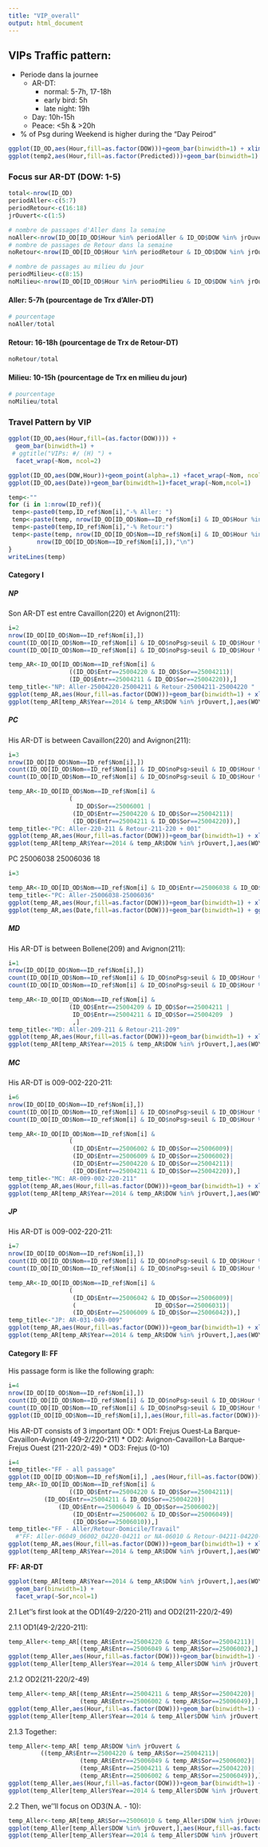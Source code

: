 ```yaml
---
title: "VIP_overall"
output: html_document
---
```

## VIPs Traffic pattern:
* Periode dans la journee
    + AR-DT:
        * normal: 5-7h, 17-18h
        * early bird: 5h
        * late night: 19h
    + Day: 10h-15h
    + Peace: <5h & >20h
* % of Psg during Weekend is higher during the "Day Peirod"

```r
ggplot(ID_OD,aes(Hour,fill=as.factor(DOW)))+geom_bar(binwidth=1) + xlim(c(0,25)) 
ggplot(temp2,aes(Hour,fill=as.factor(Predicted)))+geom_bar(binwidth=1)
```

### Focus sur AR-DT (DOW: 1-5)
```r
total<-nrow(ID_OD)
periodAller<-c(5:7)
periodRetour<-c(16:18)
jrOuvert<-c(1:5)

# nombre de passages d'Aller dans la semaine
noAller<-nrow(ID_OD[ID_OD$Hour %in% periodAller & ID_OD$DOW %in% jrOuvert,])
# nombre de passages de Retour dans la semaine
noRetour<-nrow(ID_OD[ID_OD$Hour %in% periodRetour & ID_OD$DOW %in% jrOuvert,])

# nombre de passages au milieu du jour
periodMilieu<-c(8:15)
noMilieu<-nrow(ID_OD[ID_OD$Hour %in% periodMilieu & ID_OD$DOW %in% jrOuvert,])
```
#### Aller: 5-7h (pourcentage de Trx d'Aller-DT)
```r
# pourcentage
noAller/total
```
#### Retour: 16-18h (pourcentage de Trx de Retour-DT)
```r
noRetour/total
```
#### Milieu: 10-15h (pourcentage de Trx en milieu du jour)
```r
# pourcentage
noMilieu/total
```

### Travel Pattern by VIP
```r
ggplot(ID_OD,aes(Hour,fill=(as.factor(DOW)))) +
  geom_bar(binwidth=1) +
 # ggtitle("VIPs: #/ (H) ") +
  facet_wrap(~Nom, ncol=2)

ggplot(ID_OD,aes(DOW,Hour))+geom_point(alpha=.1) +facet_wrap(~Nom, ncol=2)
ggplot(ID_OD,aes(Date))+geom_bar(binwidth=1)+facet_wrap(~Nom,ncol=1)
```

```r
temp<-""
for (i in 1:nrow(ID_ref)){
 temp<-paste0(temp,ID_ref$Nom[i],"-% Aller: ")
 temp<-paste(temp, nrow(ID_OD[ID_OD$Nom==ID_ref$Nom[i] & ID_OD$Hour %in% periodAller & ID_OD$DOW %in% jrOuvert,])/nrow(ID_OD[ID_OD$Nom==ID_ref$Nom[i],]),"   ")
 temp<-paste0(temp,ID_ref$Nom[i],"-% Retour:")
 temp<-paste(temp, nrow(ID_OD[ID_OD$Nom==ID_ref$Nom[i] & ID_OD$Hour %in% periodRetour & ID_OD$DOW %in% jrOuvert,])/
        nrow(ID_OD[ID_OD$Nom==ID_ref$Nom[i],]),"\n")
}
writeLines(temp)
```

#### Category I
##### NP
Son AR-DT est entre Cavaillon(220) et Avignon(211): 
```r
i=2
nrow(ID_OD[ID_OD$Nom==ID_ref$Nom[i],])
count(ID_OD[ID_OD$Nom==ID_ref$Nom[i] & ID_OD$noPsg>seuil & ID_OD$Hour %in% periodAller & ID_OD$DOW %in% jrOuvert,],c("Nom","Entr","Sor"))
count(ID_OD[ID_OD$Nom==ID_ref$Nom[i] & ID_OD$noPsg>seuil & ID_OD$Hour %in% periodRetour & ID_OD$DOW %in% jrOuvert,],c("Nom","Entr","Sor"))

temp_AR<-ID_OD[ID_OD$Nom==ID_ref$Nom[i] & 
                 ((ID_OD$Entr==25004220 & ID_OD$Sor==25004211)|
                 (ID_OD$Entr==25004211 & ID_OD$Sor==25004220)),]
temp_title<-"NP: Aller-25004220-25004211 & Retour-25004211-25004220 "
ggplot(temp_AR,aes(Hour,fill=as.factor(DOW)))+geom_bar(binwidth=1) + xlim(c(0,25)) + ggtitle(temp_title)  
ggplot(temp_AR[temp_AR$Year==2014 & temp_AR$DOW %in% jrOuvert,],aes(WOY,fill=as.factor(DOW)))+geom_bar(binwidth=1) + ggtitle(temp_title)
```

##### PC
His AR-DT is between Cavaillon(220) and Avignon(211): 
```r
i=3
nrow(ID_OD[ID_OD$Nom==ID_ref$Nom[i],])
count(ID_OD[ID_OD$Nom==ID_ref$Nom[i] & ID_OD$noPsg>seuil & ID_OD$Hour %in% periodAller & ID_OD$DOW %in% jrOuvert,],c("Nom","Entr","Sor"))
count(ID_OD[ID_OD$Nom==ID_ref$Nom[i] & ID_OD$noPsg>seuil & ID_OD$Hour %in% periodRetour & ID_OD$DOW %in% jrOuvert,],c("Nom","Entr","Sor"))

temp_AR<-ID_OD[ID_OD$Nom==ID_ref$Nom[i] & 
                 (
                   ID_OD$Sor==25006001 |
                  (ID_OD$Entr==25004220 & ID_OD$Sor==25004211)|
                  (ID_OD$Entr==25004211 & ID_OD$Sor==25004220)),]
temp_title<-"PC: Aller-220-211 & Retour-211-220 + 001"
ggplot(temp_AR,aes(Hour,fill=as.factor(DOW)))+geom_bar(binwidth=1) + xlim(c(0,25)) + ggtitle(temp_title)  
ggplot(temp_AR[temp_AR$Year==2014 & temp_AR$DOW %in% jrOuvert,],aes(WOY,fill=as.factor(DOW)))+geom_bar(binwidth=1) + ggtitle(temp_title)
```

PC 25006038 25006036   18
```r
i=3

temp_AR<-ID_OD[ID_OD$Nom==ID_ref$Nom[i] & ID_OD$Entr==25006038 & ID_OD$Sor==25006036 & ID_OD$Hour %in% periodAller,]
temp_title<-"PC: Aller-25006038-25006036"
ggplot(temp_AR,aes(Hour,fill=as.factor(DOW)))+geom_bar(binwidth=1) + xlim(c(0,25)) + ggtitle(temp_title)  
ggplot(temp_AR,aes(Date,fill=as.factor(DOW)))+geom_bar(binwidth=1) + ggtitle(temp_title)
```

##### MD
His AR-DT is between Bollene(209) and Avignon(211): 
```r
i=1
nrow(ID_OD[ID_OD$Nom==ID_ref$Nom[i],])
count(ID_OD[ID_OD$Nom==ID_ref$Nom[i] & ID_OD$noPsg>seuil & ID_OD$Hour %in% periodAller & ID_OD$DOW %in% jrOuvert,],c("Nom","Entr","Sor"))
count(ID_OD[ID_OD$Nom==ID_ref$Nom[i] & ID_OD$noPsg>seuil & ID_OD$Hour %in% periodRetour & ID_OD$DOW %in% jrOuvert,],c("Nom","Entr","Sor"))

temp_AR<-ID_OD[ID_OD$Nom==ID_ref$Nom[i] & 
                 (ID_OD$Entr==25004209 & ID_OD$Sor==25004211 |
                  ID_OD$Entr==25004211 & ID_OD$Sor==25004209  )
                  ,]
temp_title<-"MD: Aller-209-211 & Retour-211-209"
ggplot(temp_AR,aes(Hour,fill=as.factor(DOW)))+geom_bar(binwidth=1) + xlim(c(0,25)) + ggtitle(temp_title)  
ggplot(temp_AR[temp_AR$Year==2015 & temp_AR$DOW %in% jrOuvert,],aes(WOY,fill=as.factor(DOW)))+geom_bar(binwidth=1) + ggtitle(temp_title)
```

##### MC
His AR-DT is 009-002-220-211: 
```r
i=6
nrow(ID_OD[ID_OD$Nom==ID_ref$Nom[i],])
count(ID_OD[ID_OD$Nom==ID_ref$Nom[i] & ID_OD$noPsg>seuil & ID_OD$Hour %in% periodAller & ID_OD$DOW %in% jrOuvert,],c("Nom","Entr","Sor"))
count(ID_OD[ID_OD$Nom==ID_ref$Nom[i] & ID_OD$noPsg>seuil & ID_OD$Hour %in% periodRetour & ID_OD$DOW %in% jrOuvert,],c("Nom","Entr","Sor"))

temp_AR<-ID_OD[ID_OD$Nom==ID_ref$Nom[i] & 
                 (
                  (ID_OD$Entr==25006002 & ID_OD$Sor==25006009)|
                  (ID_OD$Entr==25006009 & ID_OD$Sor==25006002)|
                  (ID_OD$Entr==25004220 & ID_OD$Sor==25004211)|
                  (ID_OD$Entr==25004211 & ID_OD$Sor==25004220)),]
temp_title<-"MC: AR-009-002-220-211"
ggplot(temp_AR,aes(Hour,fill=as.factor(DOW)))+geom_bar(binwidth=1) + xlim(c(0,25)) + ggtitle(temp_title)  
ggplot(temp_AR[temp_AR$Year==2014 & temp_AR$DOW %in% jrOuvert,],aes(WOY,fill=as.factor(DOW)))+geom_bar(binwidth=1) + ggtitle(temp_title)
```

##### JP
His AR-DT is 009-002-220-211: 
```r
i=7
nrow(ID_OD[ID_OD$Nom==ID_ref$Nom[i],])
count(ID_OD[ID_OD$Nom==ID_ref$Nom[i] & ID_OD$noPsg>seuil & ID_OD$Hour %in% periodAller & ID_OD$DOW %in% jrOuvert,],c("Nom","Entr","Sor"))
count(ID_OD[ID_OD$Nom==ID_ref$Nom[i] & ID_OD$noPsg>seuil & ID_OD$Hour %in% periodRetour & ID_OD$DOW %in% jrOuvert,],c("Nom","Entr","Sor"))

temp_AR<-ID_OD[ID_OD$Nom==ID_ref$Nom[i] & 
                 (
                  (ID_OD$Entr==25006042 & ID_OD$Sor==25006009)|
                  (                      ID_OD$Sor==25006031)|
                  (ID_OD$Entr==25006009 & ID_OD$Sor==25006042)),]
temp_title<-"JP: AR-031-049-009"
ggplot(temp_AR,aes(Hour,fill=as.factor(DOW)))+geom_bar(binwidth=1) + xlim(c(0,25)) + ggtitle(temp_title)  
ggplot(temp_AR[temp_AR$Year==2014 & temp_AR$DOW %in% jrOuvert,],aes(WOY,fill=as.factor(DOW)))+geom_bar(binwidth=1) + ggtitle(temp_title)
```

#### Category II: FF

His passage form is like the following graph:
```r
i=4
nrow(ID_OD[ID_OD$Nom==ID_ref$Nom[i],])
count(ID_OD[ID_OD$Nom==ID_ref$Nom[i] & ID_OD$noPsg>seuil & ID_OD$Hour %in% periodAller & ID_OD$DOW %in% jrOuvert,],c("Nom","Entr","Sor"))
count(ID_OD[ID_OD$Nom==ID_ref$Nom[i] & ID_OD$noPsg>seuil & ID_OD$Hour %in% periodRetour & ID_OD$DOW %in% jrOuvert,],c("Nom","Entr","Sor"))
ggplot(ID_OD[ID_OD$Nom==ID_ref$Nom[i],],aes(Hour,fill=as.factor(DOW)))+geom_bar(binwidth=1) + xlim(c(0,25)) 
```

His AR-DT consists of 3 important OD:
* OD1: Frejus Ouest-La Barque-Cavaillon-Avignon (49-2/220-211)
* OD2: Avignon-Cavaillon-La Barque-Frejus Ouest (211-220/2-49)
* OD3: Frejus (0-10)
```r
i=4
temp_title<-"FF - all passage"
ggplot(ID_OD[ID_OD$Nom==ID_ref$Nom[i],] ,aes(Hour,fill=as.factor(DOW)))+geom_bar(binwidth=1) + xlim(c(0,25)) + ggtitle(temp_title)
temp_AR<-ID_OD[ID_OD$Nom==ID_ref$Nom[i] & 
                 ((ID_OD$Entr==25004220 & ID_OD$Sor==25004211)|
          (ID_OD$Entr==25004211 & ID_OD$Sor==25004220)|
  			  (ID_OD$Entr==25006049 & ID_OD$Sor==25006002)|
				  (ID_OD$Entr==25006002 & ID_OD$Sor==25006049)|
				  (ID_OD$Sor==25006010)),]
temp_title<-"FF - Aller/Retour-Domicile/Travail"
  #"FF: Aller-06049_06002_04220-04211 or NA-06010 & Retour-04211-04220-06002_06049 or NA-06010 "
ggplot(temp_AR,aes(Hour,fill=as.factor(DOW)))+geom_bar(binwidth=1) + xlim(c(0,25)) + ggtitle(temp_title)  
ggplot(temp_AR[temp_AR$Year==2014 & temp_AR$DOW %in% jrOuvert,],aes(WOY,fill=as.factor(DOW)))+geom_bar(binwidth=1) + ggtitle(temp_title)

```

**FF: AR-DT**

```r
ggplot(temp_AR[temp_AR$Year==2014 & temp_AR$DOW %in% jrOuvert,],aes(WOY,fill=as.factor(DOW))) +
  geom_bar(binwidth=1) + 
  facet_wrap(~Sor,ncol=1)
```

2.1 Let''s first look at the OD1(49-2/220-211) and OD2(211-220/2-49)

2.1.1 OD1(49-2/220-211):

```r
temp_Aller<-temp_AR[(temp_AR$Entr==25004220 & temp_AR$Sor==25004211)|
					(temp_AR$Entr==25006049 & temp_AR$Sor==25006002),]
ggplot(temp_Aller,aes(Hour,fill=as.factor(DOW)))+geom_bar(binwidth=1) + xlim(c(0,25))
ggplot(temp_Aller[temp_Aller$Year==2014 & temp_Aller$DOW %in% jrOuvert,],aes(WOY,fill=as.factor(DOW)))+geom_bar(binwidth=1)
```
2.1.2 OD2(211-220/2-49)

```r
temp_Aller<-temp_AR[(temp_AR$Entr==25004211 & temp_AR$Sor==25004220)|
					(temp_AR$Entr==25006002 & temp_AR$Sor==25006049),]
ggplot(temp_Aller,aes(Hour,fill=as.factor(DOW)))+geom_bar(binwidth=1) + xlim(c(0,25))
ggplot(temp_Aller[temp_Aller$Year==2014 & temp_Aller$DOW %in% jrOuvert,],aes(WOY,fill=as.factor(DOW)))+geom_bar(binwidth=1)
```

2.1.3 Together:

```r
temp_Aller<-temp_AR[ temp_AR$DOW %in% jrOuvert & 
         ((temp_AR$Entr==25004220 & temp_AR$Sor==25004211)|
					(temp_AR$Entr==25006049 & temp_AR$Sor==25006002)|
					(temp_AR$Entr==25004211 & temp_AR$Sor==25004220)|
					(temp_AR$Entr==25006002 & temp_AR$Sor==25006049)),]
ggplot(temp_Aller,aes(Hour,fill=as.factor(DOW)))+geom_bar(binwidth=1) + xlim(c(0,25))
ggplot(temp_Aller[temp_Aller$Year==2014 & temp_Aller$DOW %in% jrOuvert,],aes(WOY,fill=as.factor(DOW)))+geom_bar(binwidth=1)
```

2.2 Then, we''ll focus on OD3(N.A. - 10):

```r
temp_Aller<-temp_AR[temp_AR$Sor==25006010 & temp_Aller$DOW %in% jrOuvert, ]
ggplot(temp_Aller[temp_Aller$DOW %in% jrOuvert,],aes(Hour,fill=as.factor(DOW)))+geom_bar(binwidth=1) + xlim(c(0,25))
ggplot(temp_Aller[temp_Aller$Year==2014 & temp_Aller$DOW %in% jrOuvert,],aes(WOY,fill=as.factor(DOW)))+geom_bar(binwidth=1) 
```
